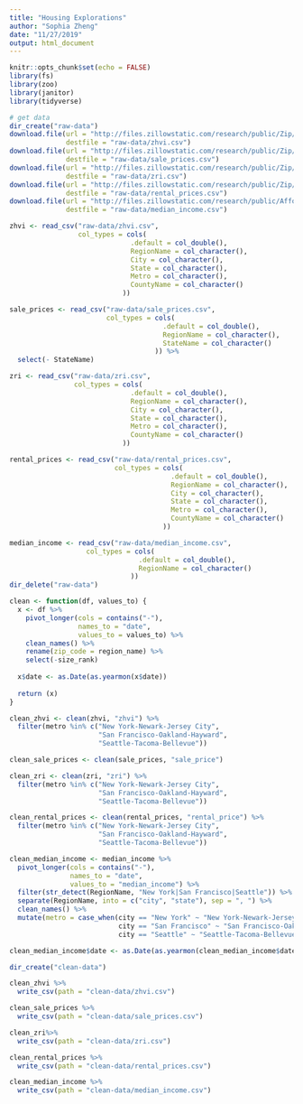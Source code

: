 ```yaml
---
title: "Housing Explorations"
author: "Sophia Zheng"
date: "11/27/2019"
output: html_document
---
```


```r
knitr::opts_chunk$set(echo = FALSE)
library(fs)
library(zoo)
library(janitor)
library(tidyverse)
```

```r
# get data
dir_create("raw-data")
download.file(url = "http://files.zillowstatic.com/research/public/Zip/Zip_Zhvi_AllHomes.csv",
              destfile = "raw-data/zhvi.csv")
download.file(url = "http://files.zillowstatic.com/research/public/Zip/Sale_Prices_Zip.csv",
              destfile = "raw-data/sale_prices.csv")
download.file(url = "http://files.zillowstatic.com/research/public/Zip/Zip_Zri_AllHomesPlusMultifamily.csv",
              destfile = "raw-data/zri.csv")
download.file(url = "http://files.zillowstatic.com/research/public/Zip/Zip_MedianRentalPrice_AllHomes.csv",
              destfile = "raw-data/rental_prices.csv")
download.file(url = "http://files.zillowstatic.com/research/public/Affordability_Income_2018Q4.csv",
              destfile = "raw-data/median_income.csv")

zhvi <- read_csv("raw-data/zhvi.csv",
                 col_types = cols(
                              .default = col_double(),
                              RegionName = col_character(),
                              City = col_character(),
                              State = col_character(),
                              Metro = col_character(),
                              CountyName = col_character()
                            ))

sale_prices <- read_csv("raw-data/sale_prices.csv",
                        col_types = cols(
                                      .default = col_double(),
                                      RegionName = col_character(),
                                      StateName = col_character()
                                    )) %>% 
  select(- StateName)

zri <- read_csv("raw-data/zri.csv",
                col_types = cols(
                              .default = col_double(),
                              RegionName = col_character(),
                              City = col_character(),
                              State = col_character(),
                              Metro = col_character(),
                              CountyName = col_character()
                            ))

rental_prices <- read_csv("raw-data/rental_prices.csv",
                          col_types = cols(
                                        .default = col_double(),
                                        RegionName = col_character(),
                                        City = col_character(),
                                        State = col_character(),
                                        Metro = col_character(),
                                        CountyName = col_character()
                                      ))

median_income <- read_csv("raw-data/median_income.csv",
                   col_types = cols(
                                .default = col_double(),
                                RegionName = col_character()
                              ))
dir_delete("raw-data")
```

```r
clean <- function(df, values_to) {
  x <- df %>%
    pivot_longer(cols = contains("-"),
                 names_to = "date",
                 values_to = values_to) %>%
    clean_names() %>%
    rename(zip_code = region_name) %>%
    select(-size_rank)
  
  x$date <- as.Date(as.yearmon(x$date))
  
  return (x)
}

clean_zhvi <- clean(zhvi, "zhvi") %>% 
  filter(metro %in% c("New York-Newark-Jersey City", 
                      "San Francisco-Oakland-Hayward", 
                      "Seattle-Tacoma-Bellevue"))

clean_sale_prices <- clean(sale_prices, "sale_price")

clean_zri <- clean(zri, "zri") %>% 
  filter(metro %in% c("New York-Newark-Jersey City",
                      "San Francisco-Oakland-Hayward",
                      "Seattle-Tacoma-Bellevue"))

clean_rental_prices <- clean(rental_prices, "rental_price") %>% 
  filter(metro %in% c("New York-Newark-Jersey City",
                      "San Francisco-Oakland-Hayward",
                      "Seattle-Tacoma-Bellevue"))

clean_median_income <- median_income %>%
  pivot_longer(cols = contains("-"),
               names_to = "date",
               values_to = "median_income") %>%
  filter(str_detect(RegionName, "New York|San Francisco|Seattle")) %>%
  separate(RegionName, into = c("city", "state"), sep = ", ") %>%
  clean_names() %>% 
  mutate(metro = case_when(city == "New York" ~ "New York-Newark-Jersey City", 
                           city == "San Francisco" ~ "San Francisco-Oakland-Hayward", 
                           city == "Seattle" ~ "Seattle-Tacoma-Bellevue"))

clean_median_income$date <- as.Date(as.yearmon(clean_median_income$date))
```

```r
dir_create("clean-data")

clean_zhvi %>% 
  write_csv(path = "clean-data/zhvi.csv")

clean_sale_prices %>% 
  write_csv(path = "clean-data/sale_prices.csv")

clean_zri%>% 
  write_csv(path = "clean-data/zri.csv")

clean_rental_prices %>% 
  write_csv(path = "clean-data/rental_prices.csv")

clean_median_income %>% 
  write_csv(path = "clean-data/median_income.csv")
```

